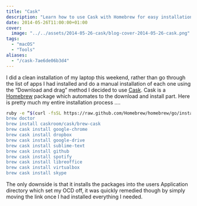 ```yaml
---
title: "Cask"
description: "Learn how to use Cask with Homebrew for easy installation of macOS applications, saving time and simplifying setup processes for your favorite apps."
date: 2014-05-26T11:00:00+01:00
cover:
  image: "../../assets/2014-05-26-cask/blog-cover-2014-05-26-cask.png"
tags:
  - "macOS"
  - "Tools"
aliases:
  - "/cask-7ae6de06b3d4"
---
```


I did a clean installation of my laptop this weekend, rather than go through the list of apps I had installed and do a manual installation of each one using the “Download and drag” method I decided to use [Cask](https://github.com/Homebrew/homebrew-cask). Cask is a [Homebrew](http://brew.sh/) package which automates to the download and install part. Here is pretty much my entire installation process ….

```bash frame="terminal" title="Cask 1/1"
ruby -e “$(curl -fsSL https://raw.github.com/Homebrew/homebrew/go/install)"
brew doctor
brew install caskroom/cask/brew-cask
brew cask install google-chrome
brew cask install dropbox
brew cask install google-drive
brew cask install sublime-text
brew cask install github
brew cask install spotify
brew cask install libreoffice
brew cask install virtualbox
brew cask install skype
```


The only downside is that it installs the packages into the users Application directory which set my OCD off, it was quickly remedied though by simply moving the link once I had installed everything I needed.

